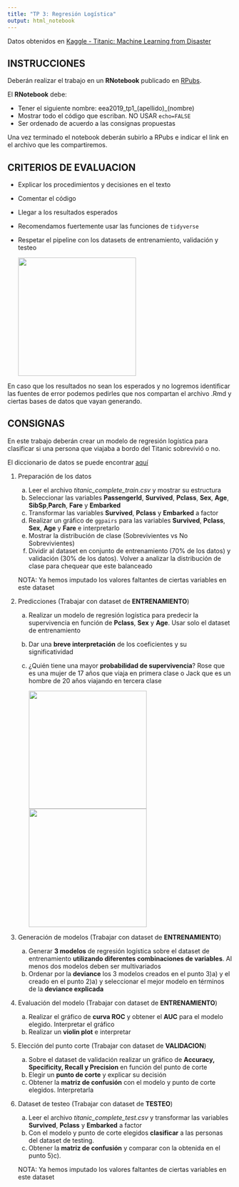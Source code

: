 ```yaml
---
title: "TP 3: Regresión Logística"
output: html_notebook
---
```


Datos obtenidos en [Kaggle - Titanic: Machine Learning from Disaster](https://www.kaggle.com/c/titanic/overview)

## INSTRUCCIONES

Deberán realizar el trabajo en un **RNotebook** publicado en [RPubs](http://rpubs.com/).

El **RNotebook** debe:

* Tener el siguiente nombre: eea2019_tp1_(apellido)_(nombre)
* Mostrar todo el código que escriban. NO USAR `echo=FALSE`
* Ser ordenado de acuerdo a las consignas propuestas

Una vez terminado el notebook deberán subirlo a RPubs e indicar el link en el archivo que les compartiremos.

## CRITERIOS DE EVALUACION

* Explicar los procedimientos y decisiones en el texto
* Comentar el código
* Llegar a los resultados esperados
* Recomendamos fuertemente usar las funciones de `tidyverse`
* Respetar el pipeline con los datasets de entrenamiento, validación y testeo

  ![](train_test_error.png){ height=7cm }

En caso que los resultados no sean los esperados y no logremos identificar las fuentes de error podemos pedirles que nos compartan el archivo .Rmd y ciertas bases de datos que vayan generando.

## CONSIGNAS

En este trabajo deberán crear un modelo de regresión logística para clasificar si una persona que viajaba a bordo del Titanic sobrevivió o no. 

El diccionario de datos se puede encontrar [aquí](https://www.kaggle.com/c/titanic/data)

1) Preparación de los datos
    a) Leer el archivo *titanic_complete_train.csv* y mostrar su estructura
    b) Seleccionar las variables **PassengerId**, **Survived**, **Pclass**, **Sex**, **Age**, **SibSp**,**Parch**, **Fare** y **Embarked**
    c) Transformar las variables **Survived**,  **Pclass** y **Embarked** a factor
    d) Realizar un gráfico de `ggpairs` para las variables  **Survived**, **Pclass**, **Sex**, **Age** y **Fare** e interpretarlo
    e) Mostrar la distribución de clase (Sobrevivientes vs No Sobrevivientes)
    f) Dividir al dataset en conjunto de entrenamiento (70% de los datos) y validación (30% de los datos). Volver a analizar la distribución de clase para chequear que este balanceado
    
    NOTA: Ya hemos imputado los valores faltantes de ciertas variables en este dataset

2) Predicciones (Trabajar con dataset de **ENTRENAMIENTO**)
    a) Realizar un modelo de regresión logística para predecir la supervivencia en función de **Pclass**, **Sex** y **Age**. Usar solo el dataset de entrenamiento
    b) Dar una **breve interpretación** de los coeficientes y su significatividad
    c) ¿Quién tiene una mayor **probabilidad de supervivencia**? Rose que es una mujer de 17 años que viaja en primera clase o Jack que es un hombre de 20 años viajando en tercera clase
    
          ![](rosejack1.jpg){ height=7cm }   ![](rosejack2.jpg){ height=7cm }

  
3) Generación de modelos (Trabajar con dataset de **ENTRENAMIENTO**)
    a) Generar **3 modelos** de regresión logística sobre el dataset de entrenamiento **utilizando diferentes combinaciones de variables**. Al menos dos modelos deben ser multivariados
    b) Ordenar por la **deviance** los 3 modelos creados en el punto 3)a) y el creado en el punto 2)a) y seleccionar el mejor modelo en términos de la **deviance explicada**

4) Evaluación del modelo (Trabajar con dataset de **ENTRENAMIENTO**)
    a) Realizar el gráfico de **curva ROC** y obtener el **AUC** para el modelo elegido. Interpretar el gráfico
    b) Realizar un **violin plot** e interpretar

5) Elección del punto corte (Trabajar con dataset de **VALIDACION**)
    a) Sobre el dataset de validación realizar un gráfico de **Accuracy, Specificity, Recall y Precision** en función del punto de corte
    b) Elegir un **punto de corte** y explicar su decisión
    c) Obtener la **matriz de confusión** con el modelo y punto de corte elegidos. Interpretarla

6) Dataset de testeo (Trabajar con dataset de **TESTEO**)
    a) Leer el archivo *titanic_complete_test.csv* y transformar las variables **Survived**,  **Pclass** y **Embarked** a factor
    b) Con el modelo y punto de corte elegidos **clasificar** a las personas del dataset de testing.
    c) Obtener la **matriz de confusión** y comparar con la obtenida en el punto 5)c).
    
    NOTA: Ya hemos imputado los valores faltantes de ciertas variables en este dataset